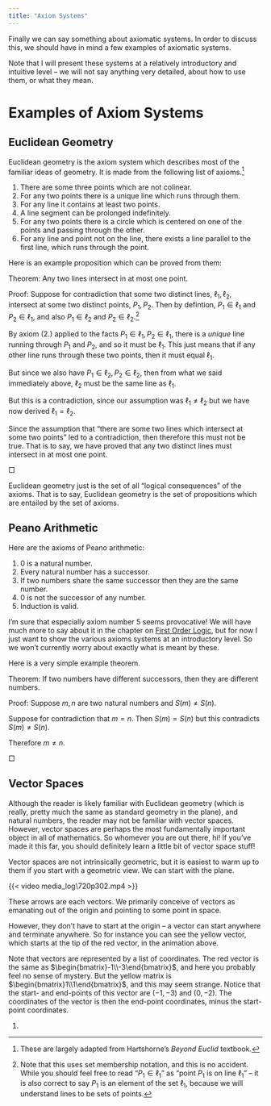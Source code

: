 ---
title: "Axiom Systems"
---

Finally we can say something about axiomatic systems. In order to discuss this, we should have in mind a few examples of axiomatic systems.

Note that I will present these systems at a relatively introductory and intuitive level -- we will not say anything very detailed, about how to use them, or what they mean.

# Examples of Axiom Systems

## Euclidean Geometry

Euclidean geometry is the axiom system which describes most of the familiar ideas of geometry. It is made from the following list of axioms.[^1]

[^1]: These are largely adapted from Hartshorne's *Beyond Euclid* textbook.

1.  There are some three points which are not colinear.\
2.  For any two points there is a unique line which runs through them.
3.  For any line it contains at least two points.
4.  A line segment can be prolonged indefinitely.
5.  For any two points there is a circle which is centered on one of the points and passing through the other.
6.  For any line and point not on the line, there exists a line parallel to the first line, which runs through the point.

Here is an example proposition which can be proved from them:

::: {.callout-tip title="Two Lines, One Intersection" appearance="minimal"}
Theorem: Any two lines intersect in at most one point.

Proof: Suppose for contradiction that some two distinct lines, $\ell_1,\ell_2$, intersect at some two distinct points, $P_1,P_2$. Then by defintion, $P_1\in \ell_1$ and $P_2\in \ell_1$, and also $P_1\in\ell_2$ and $P_2\in\ell_2$.[^2]

By axiom (2.) applied to the facts $P_1\in\ell_1,P_2\in\ell_1$, there is a *unique* line running through $P_1$ and $P_2$, and so it must be $\ell_1$. This just means that if any other line runs through these two points, then it must equal $\ell_1$.

But since we also have $P_1\in\ell_2,P_2\in\ell_2$, then from what we said immediately above, $\ell_2$ must be the same line as $\ell_1$.

But this is a contradiction, since our assumption was $\ell_1\ne\ell_2$ but we have now derived $\ell_1=\ell_2$.

Since the assumption that "there are some two lines which intersect at some two points" led to a contradiction, then therefore this must not be true. That is to say, we have proved that any two distinct lines must intersect in at most one point.

$\Box$
:::

[^2]: Note that this uses set membership notation, and this is no accident. While you should feel free to read "$P_1\in\ell_1$" as "point $P_1$ is on line $\ell_1$" -- it is also correct to say $P_1$ is an element of the set $\ell_1$, because we will understand lines to be sets of points.

Euclidean geometry just is the set of all "logical consequences" of the axioms. That is to say, Euclidean geometry is the set of propositions which are entailed by the set of axioms.

## Peano Arithmetic

Here are the axioms of Peano arithmetic:

1.  0 is a natural number.
2.  Every natural number has a successor.
3.  If two numbers share the same successor then they are the same number.
4.  0 is not the successor of any number.
5.  Induction is valid.

I'm sure that especially axiom number 5 seems provocative! We will have much more to say about it in the chapter on [First Order Logic](..\fol\pred.html), but for now I just want to show the various axioms systems at an introductory level. So we won't currently worry about exactly what is meant by these.

Here is a very simple example theorem.

::: {.callout-tip title="Two Successors" appearance="minimal"}
Theorem: If two numbers have different successors, then they are different numbers.

Proof: Suppose $m,n$ are two natural numbers and $S(m)\ne S(n)$.

Suppose for contradiction that $m=n$. Then $S(m)=S(n)$ but this contradicts $S(m)\ne S(n)$.

Therefore $m\ne n$.

$\Box$
:::

## Vector Spaces

Although the reader is likely familiar with Euclidean geometry (which is really, pretty much the same as standard geometry in the plane), and natural numbers, the reader may not be familiar with vector spaces. However, vector spaces are perhaps the most fundamentally important object in all of mathematics. So whomever you are out there, hi! If you've made it this far, you should definitely learn a little bit of vector space stuff!

Vector spaces are not intrinsically geometric, but it is easiest to warm up to them if you start with a geometric view. We can start with the plane.

{{< video media_log\720p302.mp4 >}}

These arrows are each vectors. We primarily conceive of vectors as emanating out of the origin and pointing to some point in space.

However, they don't have to start at the origin -- a vector can start anywhere and terminate anywhere. So for instance you can see the yellow vector, which starts at the tip of the red vector, in the animation above.

Note that vectors are represented by a list of coordinates. The red vector is the same as $\begin{bmatrix}-1\\-3\end{bmatrix}$, and here you probably feel no sense of mystery. But the yellow matrix is $\begin{bmatrix}1\\1\end{bmatrix}$, and this may seem strange. Notice that the start- and end-points of this vector are $(-1,-3)$ and $(0,-2)$. The coordinates of the vector is then the end-point coordinates, minus the start-point coordinates.

1.